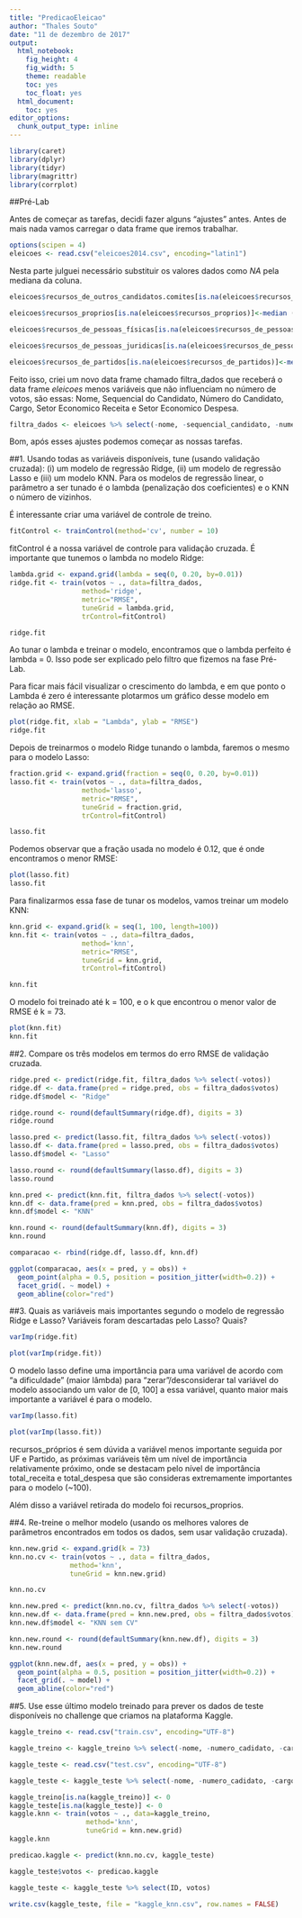 ```yaml
---
title: "PredicaoEleicao"
author: "Thales Souto"
date: "11 de dezembro de 2017"
output:
  html_notebook:
    fig_height: 4
    fig_width: 5
    theme: readable
    toc: yes
    toc_float: yes
  html_document:
    toc: yes
editor_options:
  chunk_output_type: inline
---
```


```r
library(caret)
library(dplyr)
library(tidyr)
library(magrittr)
library(corrplot)
```

##Pré-Lab

Antes de começar as tarefas, decidi fazer alguns "ajustes" antes. Antes de mais nada vamos carregar o data frame que iremos trabalhar.

```r
options(scipen = 4)
eleicoes <- read.csv("eleicoes2014.csv", encoding="latin1")
```

Nesta parte julguei necessário substituir os valores dados como <i>NA</i> pela mediana da coluna.

```r
eleicoes$recursos_de_outros_candidatos.comites[is.na(eleicoes$recursos_de_outros_candidatos.comites)]<-median (eleicoes$recursos_de_outros_candidatos.comites, na.rm = TRUE)

eleicoes$recursos_proprios[is.na(eleicoes$recursos_proprios)]<-median (eleicoes$recursos_proprios, na.rm = TRUE)

eleicoes$recursos_de_pessoas_físicas[is.na(eleicoes$recursos_de_pessoas_físicas)]<-median (eleicoes$recursos_de_pessoas_físicas, na.rm = TRUE)

eleicoes$recursos_de_pessoas_juridicas[is.na(eleicoes$recursos_de_pessoas_juridicas)]<-median (eleicoes$recursos_de_pessoas_juridicas, na.rm = TRUE)

eleicoes$recursos_de_partidos[is.na(eleicoes$recursos_de_partidos)]<-median (eleicoes$recursos_de_partidos, na.rm = TRUE)
```

Feito isso, criei um novo data frame chamado filtra_dados que receberá o data frame <i>eleicoes</i> menos variáveis que não influenciam no número de votos, são essas: Nome, Sequencial do Candidato, Número do Candidato, Cargo, Setor Economico Receita e Setor Economico Despesa.

```r
filtra_dados <- eleicoes %>% select(-nome, -sequencial_candidato, -numero_cadidato, -cargo, -setor_economico_receita, -setor_economico_despesa)
```

Bom, após esses ajustes podemos começar as nossas tarefas.



##1. Usando todas as variáveis disponíveis, tune (usando validação cruzada): (i) um modelo de regressão Ridge, (ii) um modelo de regressão Lasso e (iii) um modelo KNN. Para os modelos de regressão linear, o parâmetro a ser tunado é o lambda (penalização dos coeficientes) e o KNN o número de vizinhos.

É interessante criar uma variável de controle de treino.

```r
fitControl <- trainControl(method='cv', number = 10)
```

fitControl é a nossa variável de controle para validação cruzada. É importante que tunemos o lambda no modelo Ridge:

```r
lambda.grid <- expand.grid(lambda = seq(0, 0.20, by=0.01))
ridge.fit <- train(votos ~ ., data=filtra_dados, 
                  method='ridge', 
                  metric="RMSE",
                  tuneGrid = lambda.grid,
                  trControl=fitControl)

ridge.fit
```

Ao tunar o lambda e treinar o modelo, encontramos que o lambda perfeito é lambda = 0. Isso pode ser explicado pelo filtro que fizemos na fase Pré-Lab.

Para ficar mais fácil visualizar o crescimento do lambda, e em que ponto o Lambda é zero é interessante plotarmos um gráfico desse modelo em relação ao RMSE.

```r
plot(ridge.fit, xlab = "Lambda", ylab = "RMSE")
ridge.fit
```


Depois de treinarmos o modelo Ridge tunando o lambda, faremos o mesmo para o modelo Lasso:

```r
fraction.grid <- expand.grid(fraction = seq(0, 0.20, by=0.01))
lasso.fit <- train(votos ~ ., data=filtra_dados, 
                  method='lasso', 
                  metric="RMSE",
                  tuneGrid = fraction.grid,
                  trControl=fitControl)

lasso.fit
```


Podemos observar que a fração usada no modelo é 0.12, que é onde encontramos o menor RMSE:

```r
plot(lasso.fit)
lasso.fit
```

Para finalizarmos essa fase de tunar os modelos, vamos treinar um modelo KNN:


```r
knn.grid <- expand.grid(k = seq(1, 100, length=100))
knn.fit <- train(votos ~ ., data=filtra_dados, 
                  method='knn', 
                  metric="RMSE",
                  tuneGrid = knn.grid,
                  trControl=fitControl)

knn.fit
```

O modelo foi treinado até k = 100, e o k que encontrou o menor valor de RMSE é k = 73.

```r
plot(knn.fit)
knn.fit
```



##2. Compare os três modelos em termos do erro RMSE de validação cruzada.


```r
ridge.pred <- predict(ridge.fit, filtra_dados %>% select(-votos))
ridge.df <- data.frame(pred = ridge.pred, obs = filtra_dados$votos)
ridge.df$model <- "Ridge"

ridge.round <- round(defaultSummary(ridge.df), digits = 3)
ridge.round
```


```r
lasso.pred <- predict(lasso.fit, filtra_dados %>% select(-votos))
lasso.df <- data.frame(pred = lasso.pred, obs = filtra_dados$votos)
lasso.df$model <- "Lasso"

lasso.round <- round(defaultSummary(lasso.df), digits = 3)
lasso.round
```


```r
knn.pred <- predict(knn.fit, filtra_dados %>% select(-votos))
knn.df <- data.frame(pred = knn.pred, obs = filtra_dados$votos)
knn.df$model <- "KNN"

knn.round <- round(defaultSummary(knn.df), digits = 3)
knn.round
```

```r
comparacao <- rbind(ridge.df, lasso.df, knn.df)

ggplot(comparacao, aes(x = pred, y = obs)) + 
  geom_point(alpha = 0.5, position = position_jitter(width=0.2)) + 
  facet_grid(. ~ model) + 
  geom_abline(color="red")
```



##3. Quais as variáveis mais importantes segundo o modelo de regressão Ridge e Lasso?  Variáveis foram descartadas pelo Lasso? Quais?

```r
varImp(ridge.fit)
```

```r
plot(varImp(ridge.fit))
```

O modelo lasso define uma importância para uma variável de acordo com “a dificuldade” (maior lâmbda) para “zerar”/desconsiderar tal variável do modelo associando um valor de [0, 100] a essa variável, quanto maior mais importante a variável é para o modelo.

```r
varImp(lasso.fit)
```


```r
plot(varImp(lasso.fit))
```

recursos_próprios é sem dúvida a variável menos importante seguida por UF e Partido, as próximas variáveis têm um nível de importância relativamente próximo, onde se destacam pelo nível de importância total_receita e total_despesa que são consideras extremamente importantes para o modelo (~100).

Além disso a variável retirada do modelo foi recursos_proprios.



##4. Re-treine o melhor modelo (usando os melhores valores de parâmetros encontrados em todos os dados, sem usar validação cruzada).

```r
knn.new.grid <- expand.grid(k = 73)
knn.no.cv <- train(votos ~ ., data = filtra_dados,
               method='knn',
               tuneGrid = knn.new.grid)

knn.no.cv
```

```r
knn.new.pred <- predict(knn.no.cv, filtra_dados %>% select(-votos))
knn.new.df <- data.frame(pred = knn.new.pred, obs = filtra_dados$votos)
knn.new.df$model <- "KNN sem CV"

knn.new.round <- round(defaultSummary(knn.new.df), digits = 3)
knn.new.round
```

```r
ggplot(knn.new.df, aes(x = pred, y = obs)) + 
  geom_point(alpha = 0.5, position = position_jitter(width=0.2)) + 
  facet_grid(. ~ model) + 
  geom_abline(color="red")
```



##5. Use esse último modelo treinado para prever os dados de teste disponíveis no challenge que criamos na plataforma Kaggle.

```r
kaggle_treino <- read.csv("train.csv", encoding="UTF-8")

kaggle_treino <- kaggle_treino %>% select(-nome, -numero_cadidato, -cargo, -setor_economico_receita, -setor_economico_despesa)

```

```r
kaggle_teste <- read.csv("test.csv", encoding="UTF-8")

kaggle_teste <- kaggle_teste %>% select(-nome, -numero_cadidato, -cargo, -setor_economico_receita, -setor_economico_despesa)

```

```r
kaggle_treino[is.na(kaggle_treino)] <- 0
kaggle_teste[is.na(kaggle_teste)] <- 0
kaggle.knn <- train(votos ~ ., data=kaggle_treino, 
                   method='knn',
                   tuneGrid = knn.new.grid)
kaggle.knn
```



```r
predicao.kaggle <- predict(knn.no.cv, kaggle_teste)

kaggle_teste$votos <- predicao.kaggle

kaggle_teste <- kaggle_teste %>% select(ID, votos)

```


```r
write.csv(kaggle_teste, file = "kaggle_knn.csv", row.names = FALSE)
```











